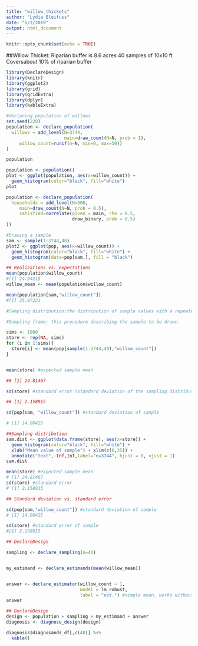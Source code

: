 ```yaml
---
title: "willow_thickets"
author: "Lydia Bleifuss"
date: "5/2/2019"
output: html_document
---
```


```r
knitr::opts_chunk$set(echo = TRUE)
```

##Willow Thicket:
Riparian buffer is 8.6 acres
40 samples of 10x10 ft 
Coversabout 10% of riparian buffer

```r
library(DeclareDesign)
library(knitr)
library(ggplot2)
library(grid)
library(gridExtra)
library(dplyr)
library(kableExtra)
```

```r
#declaring population of willows 
set.seed(228)
population <- declare_population(
  willows = add_level(N=3744,
                      main=draw_count(N=N, prob = 1),
     willow_count=runif(n=N, min=0, max=50))
)

population

population <- population()
plot <- ggplot(population, aes(x=willow_count)) + 
  geom_histogram(color="black", fill="white")
plot
```

```r
population <- declare_population(
  households = add_level(N=500, 
     main=draw_count(N=N, prob = 0.5),
     satisfied=correlate(given = main, rho = 0.5,
                         draw_binary, prob = 0.5)
))
```


```r
#Drawing a sample
sam <- sample(1:3744,40)
plot2 <- ggplot(pop, aes(x=willow_count)) + 
  geom_histogram(color="black", fill="white") +
  geom_histogram(data=pop[sam,], fill = "black")

```


```r
## Realizations vs. expectations
mean(population$willow_count)
#[1] 24.94215
willow_mean <- mean(population$willow_count)

mean(population[sam,"willow_count"])
#[1] 25.07221
```


```r
#Sampling distribution:the distribution of sample values with a repeated draw of a given sampling frame.

#Sampling frame: this procedure describing the sample to be drawn.

sims <- 1000
store <- rep(NA, sims)
for (i in 1:sims){
  store[i] <- mean(pop[sample(1:3744,40),"willow_count"])
}


mean(store) #expected sample mean

## [1] 24.81467

sd(store) #standard error (standard deviation of the sampling distribution)

## [1] 2.158915

sd(pop[sam, "willow_count"]) #standard deviation of sample

# [1] 14.00425
```


```r

##Sampling distribution
sam.dist <- ggplot(data.frame(store), aes(x=store)) + 
  geom_histogram(color="black", fill="white") +
  xlab("Mean value of sample") + xlim(c(0,35)) +
  annotate("text",-Inf,Inf,label="n=3744", hjust = 0, vjust = 1)
sam.dist
```

```r
mean(store) #expected sample mean
# [1] 24.81467
sd(store) #standard error
# [1] 2.158915
```


```r
## Standard deviation vs. standard error

sd(pop[sam,"willow_count"]) #standard deviation of sample
# [1] 14.00425

sd(store) #standard error of sample
#[1] 2.158915

```


```r

## DeclareDesign

sampling <- declare_sampling(n=40)


my_estimand <- declare_estimands(mean(willow_mean))


answer <- declare_estimator(willow_count ~ 1,
                            model = lm_robust,
                            label = "est.") #simple mean, works without stratification (take out R==1)
answer

```



```r
## DeclareDesign
design <- population + sampling + my_estimand + answer
diagnosis <- diagnose_design(design)

diagnosis$diagnosands_df[,c(40)] %>%
  kable()
```
